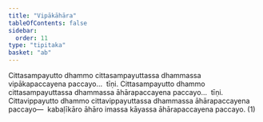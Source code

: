 ```yaml
---
title: "Vipākāhāra"
tableOfContents: false
sidebar:
  order: 11
type: "tipitaka"
basket: "ab"
---
```



<DynamicBreadcrumb />

<Division number="173">

<Paragraph number="2733">
Cittasampayutto dhammo cittasampayuttassa dhammassa vipākapaccayena paccayo…  tīṇi.
</Paragraph>

<Paragraph number="2734">
Cittasampayutto dhammo cittasampayuttassa dhammassa āhārapaccayena paccayo…  tīṇi.
</Paragraph>

<Paragraph number="2735">
Cittavippayutto dhammo cittavippayuttassa dhammassa āhārapaccayena paccayo—  kabaḷīkāro āhāro imassa kāyassa āhārapaccayena paccayo. (1)
</Paragraph>
</Division>